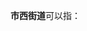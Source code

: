 '''市西街道'''可以指：
{{PRC admin/disambig|37/16/02/002/000|52/05/02/001/000}}
{{disambig|cat=四字乡级行政区划消歧义}}